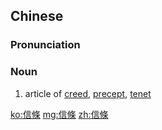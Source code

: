{{also|信条}}
==Chinese==
{{zh-forms|s=信条}}

===Pronunciation===
{{zh-pron
|m=xìntiáo
|c=seon3 tiu4
|mn=qz,xm,zz:sìn-tiâu
|cat=n
}}

===Noun===
{{zh-noun}}

# article of [[creed]], [[precept]], [[tenet]]

[[ko:信條]]
[[mg:信條]]
[[zh:信條]]